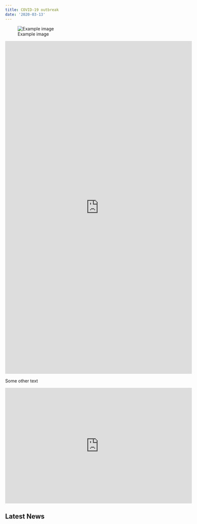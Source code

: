 ```yaml
---
title: COVID-19 outbreak
date: '2020-03-13'
---
```



![Example image](/images/adasma-step2a.png)


<div class="resp-container">
<iframe width="600" height="1068" src="https://datastudio.google.com/embed/reporting/a960e72f-e79d-47f4-8ef1-e7c5cecb1ac5/page/jwMJB" frameborder="0" style="border:0" allowfullscreen>
</iframe>
</div>
Some other  text

<iframe width="600" height="371" seamless frameborder="0" scrolling="no" src="https://docs.google.com/spreadsheets/d/e/2PACX-1vTiqDxmvg3V4esXIp2qp6vP-NOA73hOQvko5XfjqVZqoVpY0K_hS0k7wQuXiQVZT8aiQNv8QaimzxH3/pubchart?oid=1359681633&amp;format=interactive"></iframe>


<!-- change the following as you best see fit (I did not want to hardoce in the covid list template) -->

## Latest News